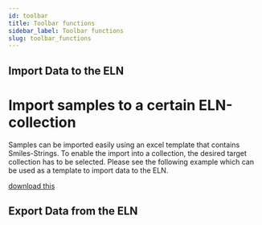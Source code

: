 ```yaml
---
id: toolbar
title: Toolbar functions
sidebar_label: Toolbar functions
slug: toolbar_functions
---
```


## Import Data to the ELN
# Import samples to a certain ELN-collection

Samples can be imported easily using an excel template that contains Smiles-Strings. To enable the import into a collection, the desired target collection has to be selected. 
Please see the following example which can be used as a template to import data to the ELN. 

[download this](https://github.com/ComPlat/chemotion_saurus/blob/master/static/files/template%20_sample_import.xlsx) 


## Export Data from the ELN
